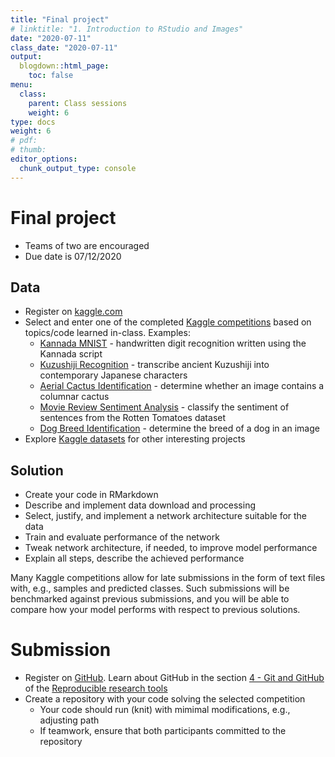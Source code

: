 ```yaml
---
title: "Final project"
# linktitle: "1. Introduction to RStudio and Images"
date: "2020-07-11"
class_date: "2020-07-11"
output:
  blogdown::html_page:
    toc: false
menu:
  class:
    parent: Class sessions
    weight: 6
type: docs
weight: 6
# pdf: 
# thumb: 
editor_options: 
  chunk_output_type: console
---
```


# Final project

- Teams of two are encouraged
- Due date is 07/12/2020

## Data

- Register on [kaggle.com](https://www.kaggle.com/)
- Select and enter one of the completed [Kaggle competitions](https://www.kaggle.com/competitions) based on topics/code learned in-class.  Examples:
    - [Kannada MNIST](https://www.kaggle.com/c/Kannada-MNIST) - handwritten digit recognition written using the Kannada script
    - [Kuzushiji Recognition](https://www.kaggle.com/c/kuzushiji-recognition) - transcribe ancient Kuzushiji into contemporary Japanese characters
    - [Aerial Cactus Identification](https://www.kaggle.com/c/aerial-cactus-identification) - determine whether an image contains a columnar cactus
    - [Movie Review Sentiment Analysis](https://www.kaggle.com/c/movie-review-sentiment-analysis-kernels-only) - classify the sentiment of sentences from the Rotten Tomatoes dataset
    - [Dog Breed Identification](https://www.kaggle.com/c/dog-breed-identification) - determine the breed of a dog in an image

- Explore [Kaggle datasets](https://www.kaggle.com/datasets) for other interesting projects

## Solution

- Create your code in RMarkdown
- Describe and implement data download and processing
- Select, justify, and implement a network architecture suitable for the data
- Train and evaluate performance of the network
- Tweak network architecture, if needed, to improve model performance
- Explain all steps, describe the achieved performance

Many Kaggle competitions allow for late submissions in the form of text files with, e.g., samples and predicted classes. Such submissions will be benchmarked against previous submissions, and you will be able to compare how your model performs with respect to previous solutions.

# Submission

- Register on [GitHub](https://github.com/). Learn about GitHub in the section [4 - Git and GitHub](https://mdozmorov.github.io/BIOS691.2018/syllabus/) of the [Reproducible research tools](https://mdozmorov.github.io/BIOS691.2018/)
- Create a repository with your code solving the selected competition
    - Your code should run (knit) with mimimal modifications, e.g., adjusting path
    - If teamwork, ensure that both participants committed to the repository
    